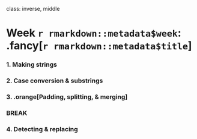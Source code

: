 
class: inverse, middle

# Week `r rmarkdown::metadata$week`: .fancy[`r rmarkdown::metadata$title`]

### 1. Making strings
### 2. Case conversion & substrings
### 3. .orange[Padding, splitting, & merging]

### BREAK

### 4. Detecting & replacing
